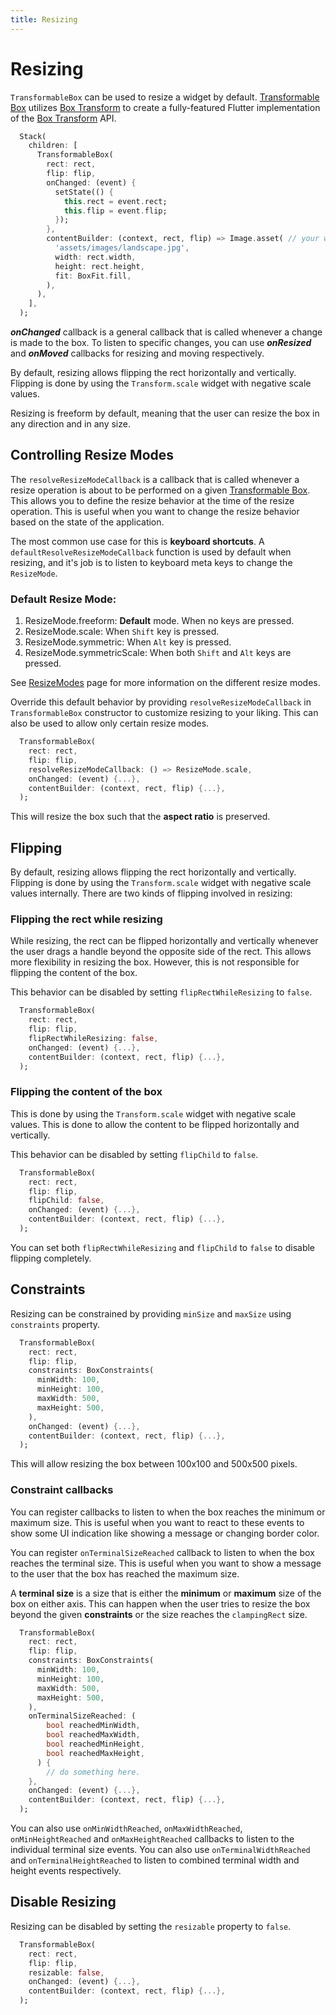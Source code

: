 ```yaml
---
title: Resizing
---
```


# Resizing

`TransformableBox` can be used to resize a widget by default. [Transformable Box](transformableBox) utilizes 
[Box Transform](boxTransform) to create a fully-featured Flutter implementation of the [Box Transform](boxTransform) API.

```dart title="Resizable widget"
  Stack(
    children: [
      TransformableBox(
        rect: rect,
        flip: flip,
        onChanged: (event) {
          setState(() {
            this.rect = event.rect;
            this.flip = event.flip;
          });
        },
        contentBuilder: (context, rect, flip) => Image.asset( // your widget goes here.
          'assets/images/landscape.jpg',
          width: rect.width,
          height: rect.height,
          fit: BoxFit.fill,
        ),
      ),
    ],
  );
```

<Info>**_onChanged_** callback is a general callback that is called whenever a change is made to the box. To listen to specific
changes, you can use **_onResized_** and **_onMoved_** callbacks for resizing and moving respectively.</Info>

By default, resizing allows flipping the rect horizontally and vertically. Flipping is done by using the 
`Transform.scale` widget with negative scale values.

Resizing is freeform by default, meaning that the user can resize the box in any direction and in any size.

## Controlling Resize Modes

The `resolveResizeModeCallback` is a callback that is called whenever a resize operation is about to be performed on a
given [Transformable Box](transformableBox). This allows you to define the resize behavior at the time of the resize 
operation. This is useful when you want to change the resize behavior based on the state of the application.

The most common use case for this is **keyboard shortcuts**. A `defaultResolveResizeModeCallback` function is used by 
default when resizing, and it's job is to listen to keyboard meta keys to change the `ResizeMode`.

### Default Resize Mode:

1. ResizeMode.freeform: **Default** mode. When no keys are pressed.
2. ResizeMode.scale: When `Shift` key is pressed.
3. ResizeMode.symmetric: When `Alt` key is pressed.
4. ResizeMode.symmetricScale: When both `Shift` and `Alt` keys are pressed.

See [ResizeModes](/resize_modes) page for more information on the different resize modes.

Override this default behavior by providing `resolveResizeModeCallback` in `TransformableBox` constructor to customize
resizing to your liking. This can also be used to allow only certain resize modes.

```dart title="Resizing with preseving aspect ratio"
  TransformableBox(
    rect: rect,
    flip: flip,
    resolveResizeModeCallback: () => ResizeMode.scale,
    onChanged: (event) {...},
    contentBuilder: (context, rect, flip) {...},
  );
```
This will resize the box such that the **aspect ratio** is preserved.

## Flipping

By default, resizing allows flipping the rect horizontally and vertically. Flipping is done by using the
`Transform.scale` widget with negative scale values internally. There are two kinds of flipping involved in resizing:

### Flipping the rect while resizing
While resizing, the rect can be flipped horizontally and vertically whenever the
user drags a handle beyond the opposite side of the rect. This allows more flexibility in resizing the box. However,
this is not responsible for flipping the content of the box.

This behavior can be disabled by setting `flipRectWhileResizing` to `false`.

```dart title="Disable flipping the rect while resizing"
  TransformableBox(
    rect: rect,
    flip: flip,
    flipRectWhileResizing: false,
    onChanged: (event) {...},
    contentBuilder: (context, rect, flip) {...},
  );
```

### Flipping the content of the box
This is done by using the `Transform.scale` widget with negative scale values. This
is done to allow the content to be flipped horizontally and vertically. 

This behavior can be disabled by setting `flipChild` to `false`.

```dart title="Disable flipping the child/content of the box"
  TransformableBox(
    rect: rect,
    flip: flip,
    flipChild: false,
    onChanged: (event) {...},
    contentBuilder: (context, rect, flip) {...},
  );
```

You can set both `flipRectWhileResizing` and `flipChild` to `false` to disable flipping completely.

## Constraints

Resizing can be constrained by providing `minSize` and `maxSize` using `constraints` property.

```dart title="Resizable widget with constrained resizing"
  TransformableBox(
    rect: rect,
    flip: flip,
    constraints: BoxConstraints(
      minWidth: 100,
      minHeight: 100,
      maxWidth: 500,
      maxHeight: 500,
    ),
    onChanged: (event) {...},
    contentBuilder: (context, rect, flip) {...},
  );
```
This will allow resizing the box between 100x100 and 500x500 pixels.

### Constraint callbacks

You can register callbacks to listen to when the box reaches the minimum or maximum size. This is useful when you want
to react to these events to show some UI indication like showing a message or changing border color.

You can register `onTerminalSizeReached` callback to listen to when the box reaches the terminal size. This is useful
when you want to show a message to the user that the box has reached the maximum size.

<Info>A **terminal size** is a size that is either the **minimum** or **maximum** size of the box on either axis. 
This can happen when the user tries to resize the box beyond the given **constraints** or the size reaches the 
`clampingRect` size.</Info>

```dart title="onTerminalSizeReached callback"
  TransformableBox(
    rect: rect,
    flip: flip,
    constraints: BoxConstraints(
      minWidth: 100,
      minHeight: 100,
      maxWidth: 500,
      maxHeight: 500,
    ),
    onTerminalSizeReached: (
        bool reachedMinWidth,
        bool reachedMaxWidth,
        bool reachedMinHeight,
        bool reachedMaxHeight,
      ) {
        // do something here.
    },
    onChanged: (event) {...},
    contentBuilder: (context, rect, flip) {...},
  );
```

You can also use `onMinWidthReached`, `onMaxWidthReached`, `onMinHeightReached` and `onMaxHeightReached` callbacks to 
listen to the individual terminal size events. You can also use `onTerminalWidthReached` and `onTerminalHeightReached` to listen
to combined terminal width and height events respectively.

## Disable Resizing

Resizing can be disabled by setting the `resizable` property to `false`.

```dart title="Resizable widget without resizing"
  TransformableBox(
    rect: rect,
    flip: flip,
    resizable: false,
    onChanged: (event) {...},
    contentBuilder: (context, rect, flip) {...},
  );
```

[boxTransform]: https://github.com/hyper-designed/box_transform/tree/main/packages/box_transform
[transformableBox]: https://github.com/hyper-designed/box_transform/blob/main/packages/flutter_box_transform/lib/src/transformable_box.dart